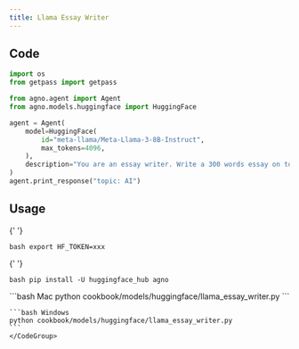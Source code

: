 ```yaml
---
title: Llama Essay Writer
---
```


## Code

```python cookbook/models/huggingface/llama_essay_writer.py
import os
from getpass import getpass

from agno.agent import Agent
from agno.models.huggingface import HuggingFace

agent = Agent(
    model=HuggingFace(
        id="meta-llama/Meta-Llama-3-8B-Instruct",
        max_tokens=4096,
    ),
    description="You are an essay writer. Write a 300 words essay on topic that will be provided by user",
)
agent.print_response("topic: AI")
```

## Usage

<Steps>
  <Snippet file="create-venv-step.mdx" />

{' '}

<Step title="Set your API key">```bash export HF_TOKEN=xxx ```</Step>

{' '}

<Step title="Install libraries">```bash pip install -U huggingface_hub agno ```</Step>

  <Step title="Run Agent">
    <CodeGroup>
    ```bash Mac
    python cookbook/models/huggingface/llama_essay_writer.py
    ```

    ```bash Windows
    python cookbook/models/huggingface/llama_essay_writer.py
    ```
    </CodeGroup>

  </Step>
</Steps>
